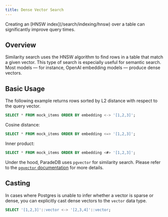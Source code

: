 ```yaml
---
title: Dense Vector Search
---
```


<Note>
  Creating an [HNSW index](/search/indexing/hnsw) over a table can significantly
  improve query times.
</Note>

## Overview

Similarity search uses the HNSW algorithm to find rows in a table that match a given vector.
This type of search is especially useful for semantic search. Most models — for instance, OpenAI embedding
models — produce dense vectors.

## Basic Usage

The following example returns rows sorted by L2 distance with respect to the query vector.

```sql
SELECT * FROM mock_items ORDER BY embedding <-> '[1,2,3]';
```

Cosine distance:

```sql
SELECT * FROM mock_items ORDER BY embedding <=> '[1,2,3]';
```

Inner product:

```sql
SELECT * FROM mock_items ORDER BY embedding <#> '[1,2,3]';
```

Under the hood, ParadeDB uses `pgvector` for similarity search. Please refer to the
[`pgvector` documentation](https://github.com/pgvector/pgvector) for more details.

## Casting

In cases where Postgres is unable to infer whether a vector is sparse or dense, you can explicitly cast dense vectors
to the `vector` data type.

```sql
SELECT '[1,2,3]'::vector <-> '[2,3,4]'::vector;
```
